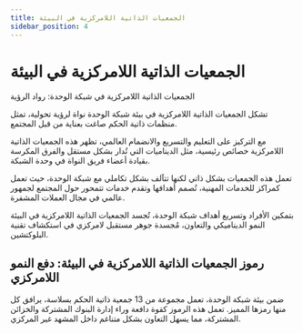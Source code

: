 ```yaml
---
title: الجمعيات الذاتية اللامركزية في البيئة
sidebar_position: 4
---
```


# الجمعيات الذاتية اللامركزية في البيئة

الجمعيات الذاتية اللامركزية في شبكة الوحدة: رواد الرؤية

تشكل الجمعيات الذاتية اللامركزية في بيئة شبكة الوحدة نواة لرؤية تحولية، تمثل منظمات ذاتية الحكم صاغت بعناية من قبل المجتمع.

مع التركيز على التعليم والتسريع والانضمام العالمي، تظهر هذه الجمعيات الذاتية اللامركزية خصائص رئيسية، مثل الديناميات التي تُدار بشكل مستقل والفرق المكرسة بقيادة أعضاء فريق النواة في وحدة الشبكة.

تعمل هذه الجمعيات بشكل ذاتي لكنها تتآلف بشكل تكاملي مع شبكة الوحدة، حيث تعمل كمراكز للخدمات المهنية، تُصمم أهدافها وتقدم خدمات تتمحور حول المجتمع لجمهور عالمي في مجال العملات المشفرة.

بتمكين الأفراد وتسريع أهداف شبكة الوحدة، تُجسد الجمعيات الذاتية اللامركزية في البيئة النمو الديناميكي والتعاون، مُجسدة جوهر مستقبل لامركزي في استكشاف تقنية البلوكتشين.

## رموز الجمعيات الذاتية اللامركزية في البيئة: دفع النمو اللامركزي

ضمن بيئة شبكة الوحدة، تعمل مجموعة من 13 جمعية ذاتية الحكم بسلاسة، يرافق كل منها رمزها المميز. تعمل هذه الرموز كقوة دافعة وراء إدارة البنوك المشتركة والخزائن المشتركة، مما يسهل التعاون بشكل متناغم داخل المشهد غير المركزي.


<DocCardList />
